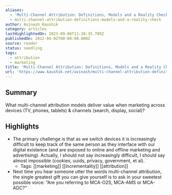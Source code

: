 ```yaml
---
aliases:
  - 'Multi-Channel Attribution: Definitions, Models and a Reality Check'
  - multi-channel-attribution-definitions-models-and-a-reality-check
author: Avinash Kaushik
category: articles
lastHighlightedOn: 2023-09-06T11:38:35.709Z
publishedOn: 2012-04-02T00:00:00.000Z
source: reader
status: seedling
tags:
  - attribution
  - marketing
title: 'Multi-Channel Attribution: Definitions, Models and a Reality Check'
url: 'https://www.kaushik.net/avinash/multi-channel-attribution-definitions-models/'
---
```

## Summary

What multi-channel attribution models deliver value when marketing across devices (TV, phones, tablets) & channels (search, display, social)?

## Highlights

- The primary challenge is that as we switch devices it is increasingly difficult to keep track of the same person as they interface with our digital existence (and are exposed to online and offline marketing and advertising). Actually, I should not say increasingly difficult, I should say almost impossible (cookies, uuids, privacy, government, et al).
    - Tags: [[marketing]] [[incrementality]] [[attribution]]
- Next time you hear someone utter the words multi-channel attribution, the single greatest gift you can give yourself is to ask in your sweetest possible voice: “Are you referring to MCA-O2S, MCA-AMS or MCA-ADC?”
